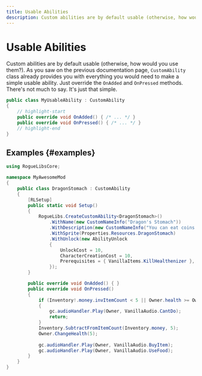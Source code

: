 ```yaml
---
title: Usable Abilities
description: Custom abilities are by default usable (otherwise, how would you use them?). As you saw on the previous documentation page, CustomAbility class already provides you with everything you would need to make a simple usable ability. Just override the OnAdded and OnPressed methods. There's not much to say. It's just that simple.
---
```


# Usable Abilities

Custom abilities are by default usable (otherwise, how would you use them?). As you saw on the previous documentation page, `CustomAbility` class already provides you with everything you would need to make a simple usable ability. Just override the `OnAdded` and `OnPressed` methods. There's not much to say. It's just that simple.

```csharp title="/MyAwesomeProject/MyUsableAbility.cs"
public class MyUsableAbility : CustomAbility
{
    // highlight-start
    public override void OnAdded() { /* ... */ }
    public override void OnPressed() { /* ... */ }
    // highlight-end
}
```

## Examples {#examples}

<Tabs>
<TabItem value="Dragon's Stomach">

```csharp title="/MyAwesomeProject/DragonStomach.cs"
using RogueLibsCore;

namespace MyAwesomeMod
{
    public class DragonStomach : CustomAbility
    {
        [RLSetup]
        public static void Setup()
        {
            RogueLibs.CreateCustomAbility<DragonStomach>()
                .WithName(new CustomNameInfo("Dragon's Stomach"))
                .WithDescription(new CustomNameInfo("You can eat coins to restore your health! That's why dragons hoard all the treasure, right?"))
                .WithSprite(Properties.Resources.DragonStomach)
                .WithUnlock(new AbilityUnlock
                {
                    UnlockCost = 10,
                    CharacterCreationCost = 10,
                    Prerequisites = { VanillaItems.KillHealthenizer },
                });
        }

        public override void OnAdded() { }
        public override void OnPressed()
        {
            if (Inventory!.money.invItemCount < 5 || Owner.health >= Owner.healthMax)
            {
                gc.audioHandler.Play(Owner, VanillaAudio.CantDo);
                return;
            }
            Inventory.SubtractFromItemCount(Inventory.money, 5);
            Owner.ChangeHealth(5);
            
            gc.audioHandler.Play(Owner, VanillaAudio.BuyItem);
            gc.audioHandler.Play(Owner, VanillaAudio.UseFood);
        }
    }
}
```

</TabItem>
</Tabs>
